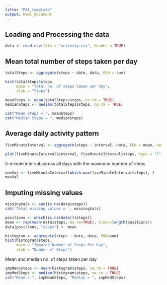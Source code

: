 ---
title: "PA1_template"
output: html_document
---

## Loading and Processing the data

```{r loaddata, echo=TRUE}
data <- read.csv(file = "activity.csv", header = TRUE)
```

## Mean total number of steps taken per day

```{r totalsteps, echo=TRUE}
totalSteps <- aggregate(steps ~ date, data, FUN = sum)

hist(totalSteps$steps, 
     main = "Total no. of steps taken per day", 
     xlab = "Steps")

meanSteps <- mean(totalSteps$steps, na.rm = TRUE)
medianSteps <- median(totalSteps$steps, na.rm = TRUE)
```

```{r print, echo=FALSE}
cat("Mean Steps = ", meanSteps)
cat("Median Steps = ", medianSteps)
```

## Average daily activity pattern

```{r averagePattern, echo=TRUE}
fiveMinuteInterval <- aggregate(steps ~ interval, data, FUN = mean, na.rm = TRUE)

plot(fiveMinuteInterval$interval, fiveMinuteInterval$steps, type = "l")
```

5-minute interval across all days with the maximum number of steps
```{r averageinterval, echo=TRUE}
maxVal <- fiveMinuteInterval[which.max(fiveMinuteInterval$steps), ]
maxVal
```
## Imputing missing values

```{r reportMissingValues, echo=TRUE}
missingVals <- sum(is.na(data$steps))
cat('Total missing values = ', missingVals)
```

```{r replaceMissingValues, echo=TRUE}
positions <- which(is.na(data()$steps))
mean <- rep(mean(data$steps, na.rm=TRUE), times=length(positions))
data[positions, "steps"] <- mean
```

```{r histogram, echo=TRUE}
histogram <- aggregate(steps ~ date, data, FUN=sum)
hist(histogram$steps,
     main = "Imputed Number of Steps Per Day",
     xlab = "Number of Steps")
```

Mean and median no. of steps taken per day
```{r mean, echo=TRUE}
impMeanSteps <- mean(histogram$steps, na.rm = TRUE)
impMedSteps <- median(histogram$steps, na.rm = TRUE)
cat("Mean = ", impMeanSteps, "Median = ", impMedSteps)
```
